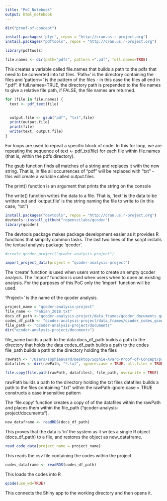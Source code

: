 ```yaml
---
title: "PoC Notebook"
output: html_notebook
---
```

```r
dir("proof-of-concept")

install.packages('plyr', repos = "http://cran.us.r-project.org")
install.packages("pdftools", repos = "http://cran.us.r-project.org")

library(pdftools)

```
```r
file.names <- dir(path="pdfs", pattern =".pdf", full.names=TRUE)
```

This creates a variable called file.names that builds a path to the pdfs that need to be converted into txt files. 'Path=' is the directory containing the files and 'pattern=' is the pattern of the files - in this case the files all end in ".pdf". if full.names=TRUE, the directory path is prepended to the file names to give a relative file path, if FALSE, the file names are returned. 

```r
for (file in file.names) {
  text <- pdf_text(file)

  
  output.file <- gsub("pdf", "txt",file)
  print(output.file)
  print(file)
  write(text, output.file)
}
```

For loops are used to repeat a specific block of code. In this for loop, we are repeating the sequence of text <- pdf_txt(file) for each file within file.names (that is, within the pdfs directory).

The gsub function finds all matches of a string and replaces it with the new string. That is, in file all occurrences of "pdf" will be replaced with "txt" - this will create a variable called output.files. 

The print() function is an argument that prints the string on the console 

The write() function writes the data to a file. That is, 'text' is the data to be written out and 'output.file' is the string naming the file to write to (in this case, "txt")

```r
install.packages("devtools", repos = "http://cran.us.r-project.org")
devtools::install_github("ropenscilabs/qcoder")
library(qcoder)
```

The devtools package makes package development easier as it provides R functions that simplify common tasks. The last two lines of the script installs the textual analysis package 'qcoder'.

```r
#create_qcoder_project("qcoder-analysis-project")

import_project_data(project = "qcoder-analysis-project")

```

The 'create' function is used when users want to create an empty qcoder analysis. The 'import' function is used when users when to open an existing analysis. For the purposes of this PoC only the 'import' function will be used.

'Project=' is the name of the qcoder analysis.

```r
project_name = "qcoder-analysis-project"
file_name <- "Fabian_2018.txt"
docs_df_path <-"qcoder-analysis-project/data_frames/qcoder_documents_qcoder-analysis-project.rds"
codes_df_path <- "qcoder-analysis-project/data_frames/qcoder_codes_qcoder-analysis-project.rds"
file_path <- "qcoder-analysis-project/documents"
dir("qcoder-analysis-project/documents")
```

file_name builds a path to the data 
docs_df_path builds a path to the directory that holds the data 
codes_df_path builds a path to the codes 
file_path builds a path to the directory holding the files 

```r
rawPath <- "/Users/sophieavard/Desktop/Sophie-Avard-Proof-of-Concept/proof-of-concept/txts"
datafiles <- dir(rawPath, "*.txt", ignore.case = TRUE, all.files = TRUE)

file.copy(file.path(rawPath, datafiles), file_path, overwrite = TRUE)
```

rawPath builds a path to the directory holding the txt files 
datafiles builds a path to the files containing ".txt" within the rawPath
ignore.case = TRUE constructs a case insensitive pattern 

The 'file.copy' function creates a copy of of the datafiles within the rawPath and places them within the file_path ("qcoder-analysis-project/documents"). 

```r
new_dataframe <- readRDS(docs_df_path)
```

This proves that the data is 'in' the system as it writes a single R object (docs_df_path) to a file, and restores the object as new_dataframe.

```r
read_code_data(project_name = project_name)
```
This reads the csv file containing the codes within the project

```r
codes_dataframe <- readRDS(codes_df_path)
```
This loads the codes into R

```r
qcode(use_wd=TRUE)
```

This connects the Shiny app to the working directory and then opens it. 
